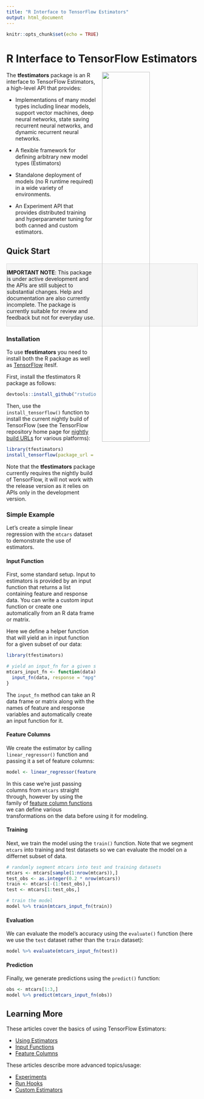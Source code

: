 ```yaml
---
title: "R Interface to TensorFlow Estimators"
output: html_document
---
```


```r
knitr::opts_chunk$set(echo = TRUE)
```

# R Interface to TensorFlow Estimators

<img src="images/tensorflow-2-100709406-large.jpg" align="right" width="50%" style="margin-left: 15px;">


The **tfestimators** package is an R interface to TensorFlow Estimators, a high-level API that provides:

- Implementations of many model types including linear models, support vector machines, deep neural networks, state saving recurrent neural networks, and dynamic recurrent neural networks.

- A flexible framework for defining arbitrary new model types (Estimators)

- Standalone deployment of models (no R runtime required) in a wide variety of environments.

- An Experiment API that provides distributed training and hyperparameter tuning for both canned and custom estimators.

## Quick Start

<style type="text/css">
.alert-warning {
   color: inherit;
   background-color: #f5f5f5;
   border: 1px solid #dddddd;
   margin-top: 20px;
}
</style>

<div class="alert alert-warning" role="alert">
**IMPORTANT NOTE**: This package is under active development and the APIs are still subject to substantial changes. Help and documentation are also currently incomplete. The package is currently suitable for review and feedback but not for everyday use.
</div>


### Installation

To use **tfestimators** you need to install both the R package as well as [TensorFlow](https://rstudio.github.io/tensorflow/) iteslf.

First, install the tfestimators R package as follows:

```r
devtools::install_github("rstudio/tfestimators")
```

Then, use the `install_tensorflow()` function to install the current nightly build of TensorFlow (see the TensorFlow repository home page for [nightly build URLs](https://github.com/tensorflow/tensorflow#installation) for various platforms):

```r
library(tfestimators)
install_tensorflow(package_url = "https://ci.tensorflow.org/view/Nightly/<path-to-tf-package>")
```

Note that the **tfestimators** package currently requires the nightly build of TensorFlow, it will not work with the release version as it relies on APIs only in the development version.

### Simple Example

Let's create a simple linear regression with the `mtcars` dataset to demonstrate the use of estimators.

#### Input Function

First, some standard setup. Input to estimators is provided by an input function that returns a list containing feature and response data. You can write a custom input function or create one automatically from an R data frame or matrix.

Here we define a helper function that will yield an in input function for a given subset of our data:

```r
library(tfestimators)

# yield an input_fn for a given subset of data
mtcars_input_fn <- function(data) {
  input_fn(data, response = "mpg", features = c("drat", "cyl"))
}
```

The `input_fn` method can take an R data frame or matrix along with the names of feature and response variables and automatically create an input function for it.

#### Feature Columns

We create the estimator by calling `linear_regressor()` function and passing it a set of feature columns: 

```r
model <- linear_regressor(feature_columns(mtcars, c("drat", "cyl")))
```

In this case we're just passing columns from `mtcars` straight through, however by using the family of [feature column functions](reference/index.html#section-feature-columns) we can define various transformations on the data before using it for modeling.

#### Training

Next, we train the model using the `train()` function. Note that we segment `mtcars` into training and test datasets so we can evaluate the model on a differnet subset of data.

```r
# randomly segment mtcars into test and training datasets
mtcars <- mtcars[sample(1:nrow(mtcars)),]
test_obs <- as.integer(0.2 * nrow(mtcars))
train <- mtcars[-(1:test_obs),]
test <- mtcars[1:test_obs,]

# train the model
model %>% train(mtcars_input_fn(train))
```

#### Evaluation

We can evaluate the model's accuracy using the `evaluate()` function (here we use the `test` dataset rather than the `train` dataset):

```r
model %>% evaluate(mtcars_input_fn(test))
```

#### Prediction

Finally, we generate predictions using the `predict()` function:

```r
obs <- mtcars[1:3,]
model %>% predict(mtcars_input_fn(obs))
```

## Learning More

These articles cover the basics of using TensorFlow Estimators:

- [Using Estimators](articles/using_estimators.html)
- [Input Functions](articles/input_functions.html)
- [Feature Columns](articles/feature_columns.html)

<!--
These articles provide in depth documentation and example uses of canned estimators:

- [Linear Models](articles/linear_estimators.html)
- [Linear/DNN Models](articles/linear_dnn_combined_estimators.html)
- [Support Vector Machines](articles/support_vector_machines.html)
- [Recurrent Neural Networks](articles/recurrent_neural_networks.html)
-->

These articles describe more advanced topics/usage:

- [Experiments](articles/experiments.html)
- [Run Hooks](articles/run_hooks.html)
<!--
- [Run Configuration](articles/run_configuration.html)
-->
- [Custom Estimators](articles/custom_estimators.html)

<!--
One of the best ways to learn is from reviewing and experimenting with examples. See the [Examples](articles/examples/examples.html) page for a variety of examples to help you get started.

When you have built your model and are ready to deploy it, see the [Deployment](articles/deployment.html) page for an in-depth review of deployment options.
-->











